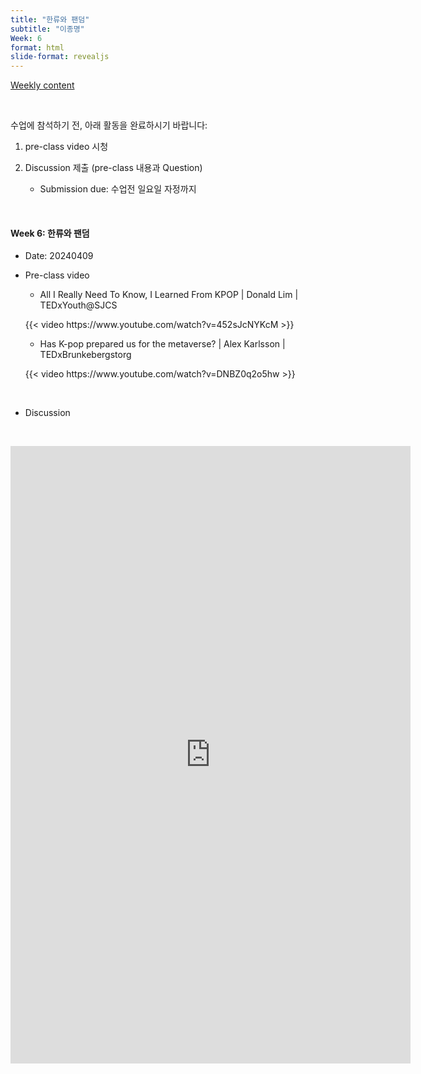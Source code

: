 ```yaml
---
title: "한류와 팬덤"
subtitle: "이종명" 
Week: 6
format: html
slide-format: revealjs
---
```


[Weekly content](https://changjunlee.com/teaching/cul_tech_101/weekly_2/)

<br>

수업에 참석하기 전, 아래 활동을 완료하시기 바랍니다:

1.  pre-class video 시청

2.  Discussion 제출 (pre-class 내용과 Question)

    -   Submission due: 수업전 일요일 자정까지


<br>

#### **Week 6: 한류와 팬덤**

-   Date: 20240409

-   Pre-class video

    -   All I Really Need To Know, I Learned From KPOP \| Donald Lim \| TEDxYouth\@SJCS

    {{< video https://www.youtube.com/watch?v=452sJcNYKcM >}}

    -   Has K-pop prepared us for the metaverse? \| Alex Karlsson \| TEDxBrunkebergstorg

    {{< video https://www.youtube.com/watch?v=DNBZ0q2o5hw >}}


<br>

-   Discussion

<br>

<iframe src="https://docs.google.com/forms/d/e/1FAIpQLScXXj_U_DtYDA_7uhDWmeGRPvxGoWb45heDgO946K4NPNuQKQ/viewform?embedded=true" width="640" height="988" frameborder="0" marginheight="0" marginwidth="0">로드 중…</iframe>
